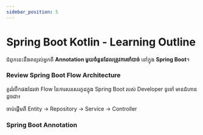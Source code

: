 ```yaml
---
sidebar_position: 5
---
```


# Spring Boot Kotlin - Learning Outline

ជំពូកនេះនឹងពន្យល់អ្នកពី **Annotation មួយចំនួនដែលត្រូវការចាំបាច់** នៅក្នុង **Spring Boot**។

### Review Spring Boot Flow Architecture
គួររំលឹកផងដែរថា Flow នៃការសរសេរកូដក្នុង Spring Boot របស់ Developer ទូទៅ មានជំហានដូចជា៖

ចាប់ផ្ដើមពី Entity → Repository → Service → Controller


### Spring Boot Annotation